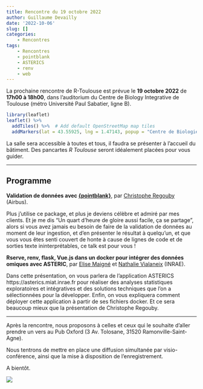 ```yaml
---
title: Rencontre du 19 octobre 2022
author: Guillaume Devailly
date: '2022-10-06'
slug: []
categories:
    - Rencontres
tags:
    - Rencontres
    - pointblank
    - ASTERICS
    - renv
    - web
---
```


La prochaine rencontre de R-Toulouse est prévue le 
**19 octobre 2022** de **17h00 à 18h00**, 
dans l'auditorium du Centre de Biology Integrative de Toulouse (métro Université Paul Sabatier, ligne B).

```r
library(leaflet)
leaflet() %>%
  addTiles() %>%  # Add default OpenStreetMap map tiles
  addMarkers(lat = 43.55925, lng = 1.47143, popup = "Centre de Biologie Intégrative")
```

La salle sera accessible à toutes et tous, il faudra se présenter à l'accueil du bâtiment.
Des pancartes *R Toulouse* seront idéalement placées pour vous guider.

---

## Programme

**Validation de données avec [{pointblank}](https://cran.r-project.org/package=pointblank)**,
par [Christophe Regouby](https://github.com/cregouby) (Airbus).

Plus j'utilise ce package, et plus je deviens célèbre et admiré par
mes clients. Et je me dis "Un quart d'heure de gloire aussi
facile, ça se partage", alors si vous avez jamais eu besoin de faire
de la validation de données au moment de leur ingestion, et d'en
présenter le résultat à quelqu'un, et que vous vous êtes senti couvert
de honte à cause de lignes de code et  de sorties texte
ininterprétables, ce talk est pour vous !

**Rserve, renv, flask, Vue.js dans un docker pour intégrer des données omiques
avec ASTERIC**,
par [Elise Maigné](https://miat.inra.fr/site/Elise_Maign%C3%A9) et [Nathalie Vialaneix](http://www.nathalievialaneix.eu/) (INRAE).

Dans cette présentation, on vous parlera de l'application
ASTERICS https://asterics.miat.inrae.fr pour réaliser des analyses
statistiques exploratoires et intégratives et des solutions techniques
que l'on a sélectionnées pour la développer. Enfin, on vous expliquera
comment déployer cette application à partir de ses fichiers docker. Et
ce sera beaucoup mieux que la présentation de Christophe Regouby.

---

Après la rencontre, nous proposons à celles et ceux qui le souhaite d'aller prendre un vers au
Pub Oxford (3 Av. Tolosane, 31520 Ramonville-Saint-Agne).

Nous tentrons de mettre en place une diffusion simultanée par visio-conférence, ainsi que la mise à disposition de l'enregistrement.

A bientôt.

![](/img/logo.svg)

